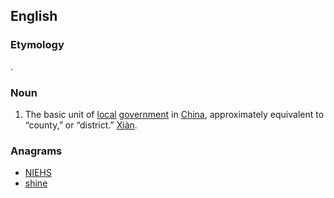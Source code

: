 ==English==

===Etymology===
{{etyl|zh}} {{term|县|tr=hsien|lang=zh}}.

===Noun===
{{en-noun}}
{{wikipedia}}

# The basic unit of [[local]] [[government]] in [[China]], approximately equivalent to “county,” or “district.” [[Xiàn]].

===Anagrams===
* [[NIEHS#English|NIEHS]]
* [[shine#English|shine]]